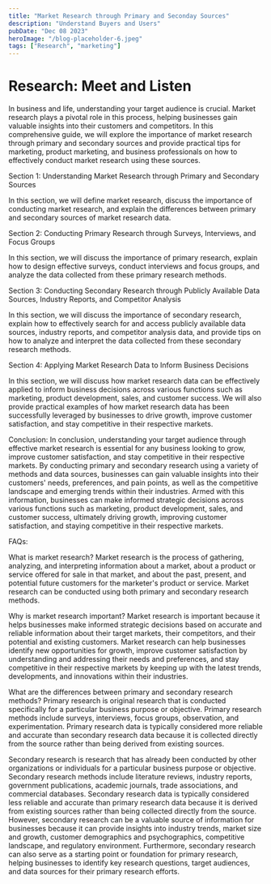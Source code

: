 ```yaml
---
title: "Market Research through Primary and Seconday Sources"
description: "Understand Buyers and Users"
pubDate: "Dec 08 2023"
heroImage: "/blog-placeholder-6.jpeg"
tags: ["Research", "marketing"]
---
```


# Research: Meet and Listen

In business and life, understanding your target audience is crucial. Market research plays a pivotal role in this process,
helping businesses gain valuable insights into their customers and competitors. In this comprehensive
guide, we will explore the importance of market research through primary and secondary sources and provide practical tips for marketing,
product marketing, and business professionals on how to effectively conduct market research using these sources.

Section 1: Understanding Market Research through Primary and Secondary Sources

In this section, we will define market research, discuss the importance of conducting market research, and explain the
differences between primary and secondary sources of market research data.

Section 2: Conducting Primary Research through Surveys, Interviews, and Focus Groups

In this section, we will discuss the importance of primary research, explain how to design effective surveys, conduct interviews
and focus groups, and analyze the data collected from these primary research methods.

Section 3: Conducting Secondary Research through Publicly Available Data Sources, Industry Reports, and Competitor Analysis

In this section, we will discuss the importance of secondary research, explain how to effectively search for and access publicly
available data sources, industry reports, and competitor analysis data, and provide tips on how to analyze and interpret the data
collected from these secondary research methods.

Section 4: Applying Market Research Data to Inform Business Decisions

In this section, we will discuss how market research data can be effectively applied to inform business decisions across various functions
such as marketing, product development, sales, and customer success. We will also provide practical examples of how market research data has
been successfully leveraged by businesses to drive growth, improve customer satisfaction, and stay competitive in their respective markets.

Conclusion:
In conclusion, understanding your target audience through effective market research is essential for any business looking to grow,
improve customer satisfaction, and stay competitive in their respective markets. By conducting primary and secondary research using
a variety of methods and data sources, businesses can gain valuable insights into their customers' needs, preferences, and pain points,
as well as the competitive landscape and emerging trends within their industries. Armed with this information, businesses can make
informed strategic decisions across various functions such as marketing, product development, sales, and customer success, ultimately
driving growth, improving customer satisfaction, and staying competitive in their respective markets.

FAQs:

What is market research?
Market research is the process of gathering, analyzing, and interpreting information about a market, about a product or service offered for sale in
that market, and about the past, present, and potential future customers for the marketer's product or service. Market research can be conducted using
both primary and secondary research methods.

Why is market research important?
Market research is important because it helps businesses make informed strategic decisions based on accurate and reliable information
about their target markets, their competitors, and their potential and existing customers. Market research can help businesses identify
new opportunities for growth, improve customer satisfaction by understanding and addressing their needs and preferences, and stay competitive
in their respective markets by keeping up with the latest trends, developments, and innovations within their industries.

What are the differences between primary and secondary research methods?
Primary research is original research that is conducted specifically for a particular business purpose or objective. Primary research methods
include surveys, interviews, focus groups, observation, and experimentation. Primary research data is typically considered more reliable and
accurate than secondary research data because it is collected directly from the source rather than being derived from existing sources.

Secondary research is research that has already been conducted by other organizations or individuals for a particular business purpose or objective.
Secondary research methods include literature reviews, industry reports, government publications, academic journals, trade associations, and commercial
databases. Secondary research data is typically considered less reliable and accurate than primary research data because it is derived from existing
sources rather than being collected directly from the source. However, secondary research can be a valuable source of information for businesses because
it can provide insights into industry trends, market size and growth, customer demographics and psychographics, competitive landscape, and regulatory environment.
Furthermore, secondary research can also serve as a starting point or foundation for primary research, helping businesses to identify key research
questions, target audiences, and data sources for their primary research efforts.
